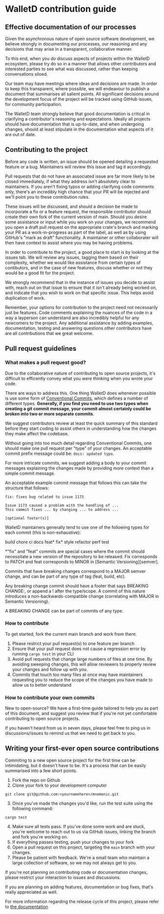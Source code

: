 # WalletD contribution guide

## Effective documentation of our processes

Given the asynchronous nature of open source software development, we believe strongly in documenting our processes, our reasoning and any decisions that may arise in a transparent, collaborative manner.

To this end, when you do discuss aspects of projects within the WalletD ecosystem, please try do so in a manner that allows other contributors and interested parties to see what was discussed, rather than keeping conversations siloed.

Our team may have meetings where ideas and decisions are made. In order to keep this transparent, where possible, we will endeavour to publish a document that summarises all salient points. All significant decisions around the development focus of the project will be tracked using GitHub issues, for community participation.

The WalletD team strongly believe that good documentation is critical in clarifying a contributor's reasoning and expectations. Ideally all projects should have documentation that is up-to-date, and when undergoing changes, should at least stipulate in the documentation what aspects of it are out of date.

## Contributing to the project
Before any code is written, an issue should be opened detailing a requested feature or a bug. Maintainers will review this issue and tag it accordingly.

Pull requests that do not have an associated issue are far more likely to be closed immediately, if what they address isn't absolutely clear to maintainers. If you aren't fixing typos or adding clarifying code comments only, there's an incredibly high chance that your PR will be rejected and we'll point you to these contribution rules.

These issues will be discussed, and should a decision be made to incorporate a fix or a feature request, the responsible contributor should create their own fork of the current version of main. Should you desire some assistance or input while you work on your changes, we recommend you open a draft pull request on the appropriate crate's branch and marking your PR as a work-in-progress as part of the label, as well as by using GitHub's "mark as draft" functionality. A maintainer or other collaborater will then have context to assist where you may be having problems.

In order to contribute to the project, a good place to start is by looking at the issues tab. We will review any issues, tagging them based on their complexity, whether we would like assistance from certain types of contibutors, and in the case of new features, discuss whether or not they would be a good fit for the project.

We strongly recommend that in the instance of issues you decide to assist with, reach out on that issue to ensure that it isn't already being worked on, and indicate that you wish to work on that specific issue. This helps avoid duplication of work. 

Remember, your options for contribution to the project need not necessarily just be features. Code comments explaining the nuances of the code in a way a layperson can understand are also incredibly helpful for any newcomers to the project. Any additional assistance by adding examples, documentation, testing and answering questions other contributors have are all contributions that we great welcome.

## Pull request guidelines

### What makes a pull request good?
Due to the collaborative nature of contributing to open source projects, it's difficult to efficently convey what you were thinking when you wrote your code.

There are ways to address this. One thing WalletD does whenever possible is use some form of [Conventional Commits][conventional-commits], which defines a number of different types. **Generally, if you find you need to use two types when creating a git commit message, your commit almost certainly could be broken into two or more separate commits**.

We suggest contributors review at least the quick summary of this standard before they start coding to assist others in understanding how the changes they make affect the codebase. 

Without going into too much detail regarding Conventional Commits, one should make one pull request per "type" of your changes. An acceptable commit prefix message could be: `docs: updated typo`. 

For more intricate commits, we suggest adding a body to your commit messages explaining the changes made by providing more context than a simple commit message. 

An acceptable example commit message that follows this can take the structure that follows: 
```
fix: fixes bug related to issue 1173

Issue 1173 caused a problem with the handling of ...
This commit fixes ... by changing ... to address ...

[optional footer(s)]
```
WalletD maintainers generally tend to use one of the following types for each commit (this is non-exhaustive): 

build
chore
ci
docs
feat*
fix*
style
refactor
perf
test


 *"fix" and "feat" commits are special cases where the commit should necessitate a new version of the repository to be released. Fix corresponds to PATCH and feat corresponds to MINOR in [Semantic Versioning][semver].

Commits that have breaking changes correspond to a MAJOR semver change, and can be part of any type of tag (feat, build, etc). 

Any breaking change commit should have a footer that says BREAKING CHANGE:, or append a ! after the type/scope. A commit of this nature introduces a non-backwards-compatible change (correlating with MAJOR in Semantic Versioning). 

A BREAKING CHANGE can be part of commits of any type.
### How to contribute
To get started, fork the current main branch and work from there. 

1. Please restrict your pull request(s) to one feature per branch
1. Ensure that your pull request does not cause a regression error by running `cargo test` in your CLI
1. Avoid pull requests that change large numbers of files at one time. By avoiding sweeping changes, this will allow reviewers to properly review your changes and follow up with you.
1. Commits that touch too many files at once may have maintainers requesting you to reduce the scope of the changes you have made to allow us to better understand 

### How to contribute your own commits
New to open-source? We have a first-time guide tailored to help you as part of this document, and suggest you review that if you're not yet comfortable contributing to open source projects.

If you haven't heard from us in seven days, please feel free to ping us in discussions/issues to remind us that we need to get back to you.



## Writing your first-ever open source contributions
Commiting to a new open source project for the first time can be intimidating, but it doesn't have to be. It's a process that can be easily summarised into a few short points.

1. Fork the repo on Github
1. Clone your fork to your development computer
```
git clone git@github.com:<yournamehere>/mnemonic.git
```
3. Once you've made the changes you'd like, run the test suite using the following command:
```
cargo test
```
4. Make sure all tests pass. If you've done some work and are stuck, you're welcome to reach out to us via GitHub issues, linking the branch and fork you're working on.
4. If everything passes testing, push your changes to your fork
4. Open a pull request on this project, targeting the `main` branch with your changes.
4. Please be patient with feedback. We're a small team who maintain a large collection of software, so we may not always get to you. 


If you're not planning on contributing code or documentation changes, please restrict your interaction to issues and discussions.

If you are planning on adding features, documentation or bug fixes, that's really appreciated as well.

For more information regarding the release cycle of this project, please refer to [the documentation][readme-example]


[readme-example]: https://github.com/WalletD/hd_key/tree/main/examples/readme
[conventional-commits]: https://www.conventionalcommits.org/en/v1.0.0/